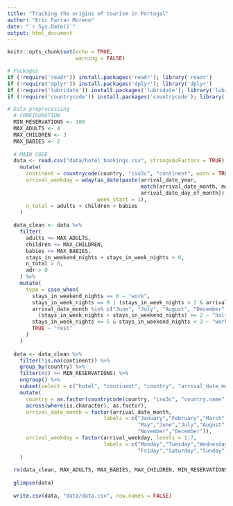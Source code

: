 ---
title: "Tracking the origins of tourism in Portugal"
author: "Eric Farran Moreno"
date: "`r Sys.Date()`"
output: html_document
---

```{r setup, include=FALSE}
knitr::opts_chunk$set(echo = TRUE,
                      warning = FALSE)
```

```{r}
# Packages
if (!require('readr')) install.packages('readr'); library('readr')
if (!require('dplyr')) install.packages('dplyr'); library('dplyr')
if (!require('lubridate')) install.packages('lubridate'); library('lubridate')
if (!require('countrycode')) install.packages('countrycode'); library('countrycode')
```

```{r}
# Data preprocessing
  # CONFIGURATION
  MIN_RESERVATIONS <- 100
  MAX_ADULTS <- 4
  MAX_CHILDREN <- 3
  MAX_BABIES <- 2
  
  # MAIN CODE
  data <- read.csv("data/hotel_bookings.csv", stringsAsFactors = TRUE) %>%
    mutate(
      continent = countrycode(country, "iso3c", "continent", warn = TRUE, nomatch = NA),
      arrival_weekday = wday(as_date(paste(arrival_date_year, 
                                           match(arrival_date_month, month.name), 
                                           arrival_date_day_of_month)), 
                             week_start = 1),
      n_total = adults + children + babies
    )
  
  data_clean <- data %>%
    filter(
      adults <= MAX_ADULTS,
      children <= MAX_CHILDREN,
      babies <= MAX_BABIES,
      stays_in_weekend_nights + stays_in_week_nights > 0,
      n_total > 0,
      adr > 0
    ) %>%
    mutate(
      type = case_when(
        stays_in_weekend_nights == 0 ~ "work",
        stays_in_week_nights == 0 | (stays_in_week_nights < 2 & arrival_weekday == 5) ~ "weekend",
        arrival_date_month %in% c("June", "July", "August", "December", "January") & 
          (stays_in_week_nights + stays_in_weekend_nights) >= 2 ~ "holidays",
        stays_in_week_nights <= 5 & stays_in_weekend_nights < 3 ~ "work+rest",
        TRUE ~ "rest"
      )
    )
  
  data <- data_clean %>%
    filter(!is.na(continent)) %>%
    group_by(country) %>%
    filter(n() >= MIN_RESERVATIONS) %>%
    ungroup() %>%
    subset(select = c("hotel", "continent", "country", "arrival_date_month", "arrival_weekday", "type", "market_segment", "n_total")) %>%
    mutate(
      country = as.factor(countrycode(country, "iso3c", "country.name")),
      across(where(is.character), as.factor),
      arrival_date_month = factor(arrival_date_month,
                               labels = c("January","February","March","April",
                                          "May","June","July","August","September","October",
                                          "November","December")),
      arrival_weekday = factor(arrival_weekday, levels = 1:7, 
                               labels = c("Monday","Tuesday","Wednesday","Thursday",
                                          "Friday","Saturday","Sunday"))
    )
  
  rm(data_clean, MAX_ADULTS, MAX_BABIES, MAX_CHILDREN, MIN_RESERVATIONS)
  
  glimpse(data)
  
  write.csv(data, "data/data.csv", row.names = FALSE)
```
